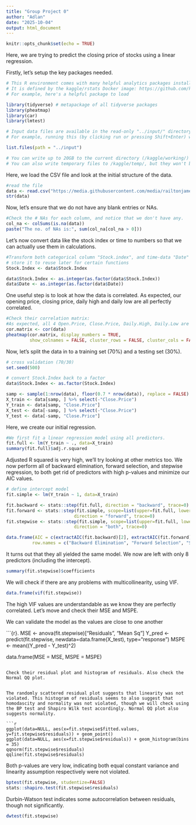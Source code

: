 ```yaml
---
title: "Group Project 0"
author: "Adlan"
date: "2025-10-04"
output: html_document
---
```


```r
knitr::opts_chunk$set(echo = TRUE)
```

Here, we are trying to predict the closing price of stocks using a linear regression.

Firstly, let's setup the key packages needed.

```r
# This R environment comes with many helpful analytics packages installed
# It is defined by the kaggle/rstats Docker image: https://github.com/kaggle/docker-rstats
# For example, here's a helpful package to load

library(tidyverse) # metapackage of all tidyverse packages
library(pheatmap)
library(car)
library(lmtest)

# Input data files are available in the read-only "../input/" directory
# For example, running this (by clicking run or pressing Shift+Enter) will list all files under the input directory

list.files(path = "../input")

# You can write up to 20GB to the current directory (/kaggle/working/) that gets preserved as output when you create a version using "Save & Run All" 
# You can also write temporary files to /kaggle/temp/, but they won't be saved outside of the current session
```

Here, we load the CSV file and look at the initial structure of the data.

```r
#read the file 
data <- read.csv("https://media.githubusercontent.com/media/railtonjamesl-collab/ds-project/refs/heads/main/dataset/finance_economics_dataset.csv")
str(data)
```

Now, let's ensure that we do not have any blank entries or NAs.

```r
#Check the # NAs for each column, and notice that we don't have any.
col_na <- colSums(is.na(data))
paste("The no. of NAs is:", sum(col_na[col_na > 0]))
```

Let's now convert data like the stock index or time to numbers so that we can actually use them in calculations.

```r
#Transform both categorical column "Stock.index", and time-data "Date" to integer
# store it to reuse later for certain functions
Stock.Index <- data$Stock.Index

data$Stock.Index <- as.integer(as.factor(data$Stock.Index))
data$Date <- as.integer(as.factor(data$Date))
```

One useful step is to look at how the data is correlated. As expected, our opening price, closing price, daily high and daily low are all perfectly correlated.

```r
#Check their correlation matrix:
#As expected, all 4 Open.Price, Close.Price, Daily.High, Daily.Low are all (perfectly) positively correlated with one another.
cor.matrix <- cor(data)
pheatmap(cor.matrix, display_numbers = TRUE,
         show_colnames = FALSE, cluster_rows = FALSE, cluster_cols = FALSE)

```

Now, let's split the data in to a training set (70%) and a testing set (30%).

```r
# cross validation (70/30)
set.seed(500)

# convert Stock.Index back to a factor
data$Stock.Index <- as.factor(Stock.Index)

samp <- sample(1:nrow(data), floor(0.7 * nrow(data)), replace = FALSE)
X_train <- data[samp, ] %>% select(-"Close.Price")
Y_train <- data[samp, "Close.Price"]
X_test <- data[-samp, ] %>% select(-"Close.Price")
Y_test <- data[-samp, "Close.Price"]
```

Here, we create our initial regression. 

```r
#We first fit a linear regression model using all predictors.
fit.full <- lm(Y_train ~ ., data=X_train)
summary(fit.full)$adj.r.squared
```

Adjusted R squared is very high, we'll try looking at other metrics too. We now perform all of backward elimination, forward selection, and stepwise regression, to both get rid of predictors with high p-values and minimize our AIC values.

```r
# define intercept model
fit.simple <- lm(Y_train ~ 1, data=X_train)

fit.backward <- stats::step(fit.full, direction = "backward", trace=0)
fit.forward <- stats::step(fit.simple, scope=list(upper=fit.full, lower=fit.simple),
                          direction = "forward", trace=0)
fit.stepwise <- stats::step(fit.simple, scope=list(upper=fit.full, lower=fit.simple),
                          direction = "both", trace=0)

data.frame(AIC = c(extractAIC(fit.backward)[2], extractAIC(fit.forward)[2], extractAIC(fit.stepwise)[2]),
          row.names = c("Backward Elimination", "Forward Selection", "Stepwise Regression"))
```

It turns out that they all yielded the same model. We now are left with only 8 predictors (including the intercept).

```r
summary(fit.stepwise)$coefficients
```

We will check if there are any problems with multicollinearity, using VIF.

```r
data.frame(vif(fit.stepwise))
```

The high VIF values are understandable as we know they are perfectly correlated. Let's move and check their MSE and MSPE.

We can validate the model as the values are close to one another

```{r}.
MSE <- anova(fit.stepwise)["Residuals", "Mean Sq"]
Y_pred <- predict(fit.stepwise, newdata=data.frame(X_test), type="response")
MSPE <- mean((Y_pred - Y_test)^2)

data.frame(MSE = MSE, MSPE = MSPE)
```

Check their residual plot and histogram of residuals. Also check the Normal QQ plot.


The randomly scattered residual plot suggests that linearity was not violated. This histogram of residuals seems to also suggest that homodascity and normality was not violated, though we will check using the BP test and Shapiro Wilk test accordingly. Normal QQ plot also suggests normality.

```r
ggplot(data=NULL, aes(x=fit.stepwise$fitted.values, y=fit.stepwise$residuals)) + geom_point()
ggplot(data=NULL, aes(x=fit.stepwise$residuals)) + geom_histogram(bins = 35)
qqnorm(fit.stepwise$residuals)
qqline(fit.stepwise$residuals)
```

Both p-values are very low, indicating both equal constant variance and linearity assumption respectively were not violated.

```r
bptest(fit.stepwise, studentize=FALSE)
stats::shapiro.test(fit.stepwise$residuals)
```

Durbin-Watson test indicates some autocorrelation between residuals, though not significantly.

```r
dwtest(fit.stepwise)
```


